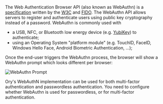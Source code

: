 The Web Authentication Browser API (also known as WebAuthn) is a
[specification](https://w3c.github.io/webauthn/) written by the
[W3C](https://www.w3.org/) and [FIDO](https://fidoalliance.org/). The WebAuthn
API allows servers to register and authenticate users using public key
cryptography instead of a password. WebAuthn is commonly used with

- a USB, NFC, or Bluetooth low energy device (e.g.
  [YubiKey](https://www.yubico.com)) to authenticate;
- using an Operating System "platform module" (e.g. TouchID, FaceID, Windows
  Hello Face, Android Biometric Authentication, ...);

Once the end-user triggers the WebAuthn process, the browser will show a
WebAuthn prompt which looks different per browser:

![WebAuthn Prompt](../../../guides/_static/webauthn/prompt.png)

Ory's WebAuthN implementation can be used for both multi-factor authentication
and passwordless authentication. You need to configure whether WebAuthn is used
for passwordless, or for multi-factor authentication.
